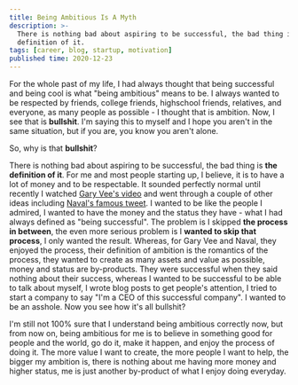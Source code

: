```yaml
---
title: Being Ambitious Is A Myth
description: >-
  There is nothing bad about aspiring to be successful, the bad thing is the
  definition of it.
tags: [career, blog, startup, motivation]
published time: 2020-12-23
---
```


For the whole past of my life, I had always thought that being successful and
being cool is what "being ambitious" means to be. I always wanted to be
respected by friends, college friends, highschool friends, relatives, and
everyone, as many people as possible - I thought that is ambition. Now, I see
that is **bullshit**. I'm saying this to myself and I hope you aren't in the
same situation, but if you are, you know you aren't alone.

So, why is that **bullshit**?

There is nothing bad about aspiring to be successful, the bad thing is **the
definition of it**. For me and most people starting up, I believe, it is to have
a lot of money and to be respectable. It sounded perfectly normal until recently
I watched [Gary Vee's video] and went through a couple of other ideas including
[Naval's famous tweet]. I wanted to be like the people I admired, I wanted to
have the money and the status they have - what I had always defined as "being
successful". The problem is I skipped **the process in between**, the even more
serious problem is I **wanted to skip that process**, I only wanted the result.
Whereas, for Gary Vee and Naval, they enjoyed the process, their definition of
ambition is the romantics of the process, they wanted to create as many assets
and value as possible, money and status are by-products. They were successful
when they said nothing about their success, whereas I wanted to be successful to
be able to talk about myself, I wrote blog posts to get people's attention, I
tried to start a company to say "I'm a CEO of this successful company". I wanted
to be an asshole. Now you see how it's all bullshit?

I'm still not 100% sure that I understand being ambitious correctly now, but
from now on, being ambitious for me is to believe in something good for people
and the world, go do it, make it happen, and enjoy the process of doing it. The
more value I want to create, the more people I want to help, the bigger my
ambition is, there is nothing about me having more money and higher status, me
is just another by-product of what I enjoy doing everyday.

<!-- Links -->

[gary vee's video]: https://youtu.be/qRj144Gd7EA
[naval's famous tweet]: https://twitter.com/naval/status/1002103360646823936
